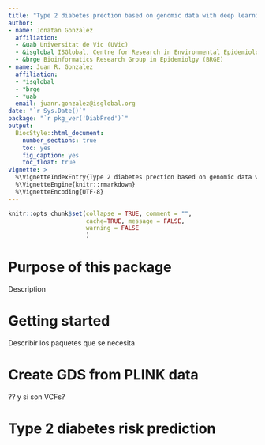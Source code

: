 ```yaml
---
title: "Type 2 diabetes prection based on genomic data with deep learning algorithms"
author: 
- name: Jonatan Gonzalez
  affiliation: 
  - &uab Universitat de Vic (UVic)
  - &isglobal ISGlobal, Centre for Research in Environmental Epidemiology (CREAL)
  - &brge Bioinformatics Research Group in Epidemiolgy (BRGE)
- name: Juan R. Gonzalez
  affiliation: 
  - *isglobal
  - *brge
  - *uab
  email: juanr.gonzalez@isglobal.org
date: "`r Sys.Date()`"
package: "`r pkg_ver('DiabPred')`"
output: 
  BiocStyle::html_document:
    number_sections: true
    toc: yes
    fig_caption: yes
    toc_float: true
vignette: >
  %\VignetteIndexEntry{Type 2 diabetes prection based on genomic data with deep learning algorithms}
  %\VignetteEngine{knitr::rmarkdown}
  %\VignetteEncoding{UTF-8}
---
```



```r
knitr::opts_chunk$set(collapse = TRUE, comment = "", 
                      cache=TRUE, message = FALSE, 
                      warning = FALSE
                      )
```

# Purpose of this package
Description

# Getting started
Describir los paquetes que se necesita

# Create GDS from PLINK data 
?? y si son VCFs?

# Type 2 diabetes risk prediction


